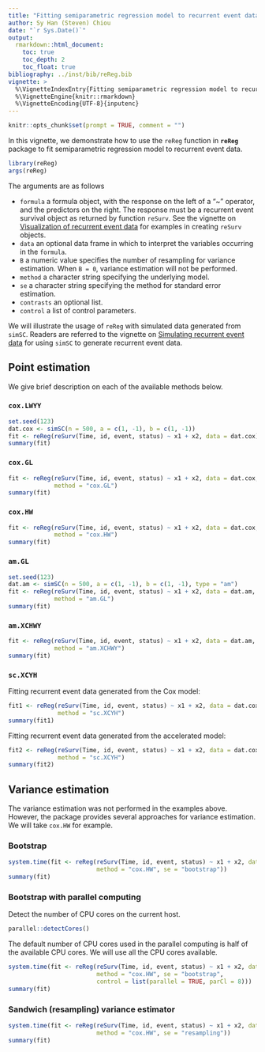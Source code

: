 ```yaml
---
title: "Fitting semiparametric regression model to recurrent event data"
author: Sy Han (Steven) Chiou
date: "`r Sys.Date()`"
output:
  rmarkdown::html_document:
    toc: true
    toc_depth: 2
    toc_float: true
bibliography: ../inst/bib/reReg.bib
vignette: >
  %\VignetteIndexEntry{Fitting semiparametric regression model to recurrent event data}
  %\VignetteEngine{knitr::rmarkdown}
  %\VignetteEncoding{UTF-8}{inputenc}
---
```


```r
knitr::opts_chunk$set(prompt = TRUE, comment = "")
```	

In this vignette, we demonstrate how to use the `reReg` function in __`reReg`__ package
to fit semiparametric regression model to recurrent event data.

```r
library(reReg)
args(reReg)
```
The arguments are as follows


* `formula` a formula object, with the response on the left of a "~" operator, and the predictors on the right. The response must be a recurrent event survival object as returned by function `reSurv`. See the vignette on [Visualization of recurrent event data](https://www.sychiou.com/reReg/articles/reReg-plots.html) for examples in creating `reSurv` objects.
* `data` an optional data frame in which to interpret the variables occurring in the `formula`.
* `B` a numeric value specifies the number of resampling for variance estimation. When `B = 0`, variance estimation will not be performed.
* `method` a character string specifying the underlying model.
* `se` a character string specifying the method for standard error estimation. 
* `contrasts` an optional list.
* `control` a list of control parameters.

We will illustrate the usage of `reReg` with simulated data generated from `simSC`. 
Readers are referred to the vignette on [Simulating recurrent event data](https://www.sychiou.com/reReg/articles/reReg-sims.html)
for using `simSC` to generate recurrent event data.

## Point estimation
We give brief description on each of the available methods below.

### `cox.LWYY`

```r
set.seed(123)
dat.cox <- simSC(n = 500, a = c(1, -1), b = c(1, -1))
fit <- reReg(reSurv(Time, id, event, status) ~ x1 + x2, data = dat.cox)
summary(fit)
```
### `cox.GL`

```r
fit <- reReg(reSurv(Time, id, event, status) ~ x1 + x2, data = dat.cox, 
             method = "cox.GL")
summary(fit)
```

### `cox.HW`
```r
fit <- reReg(reSurv(Time, id, event, status) ~ x1 + x2, data = dat.cox, 
             method = "cox.HW")
summary(fit)
```

### `am.GL`
```r
set.seed(123)
dat.am <- simSC(n = 500, a = c(1, -1), b = c(1, -1), type = "am")
fit <- reReg(reSurv(Time, id, event, status) ~ x1 + x2, data = dat.am, 
             method = "am.GL")
summary(fit)
```

### `am.XCHWY`
```r
fit <- reReg(reSurv(Time, id, event, status) ~ x1 + x2, data = dat.am, 
             method = "am.XCHWY")
summary(fit)
```

### `sc.XCYH`
Fitting recurrent event data generated from the Cox model:
```r
fit1 <- reReg(reSurv(Time, id, event, status) ~ x1 + x2, data = dat.cox, 
              method = "sc.XCYH")
summary(fit1)
```
Fitting recurrent event data generated from the accelerated model:
```r
fit2 <- reReg(reSurv(Time, id, event, status) ~ x1 + x2, data = dat.cox, 
              method = "sc.XCYH")
summary(fit2)
```

## Variance estimation
The variance estimation was not performed in the examples above.
However, the package provides several approaches for variance estimation.
We will take `cox.HW` for example.

### Bootstrap
```r
system.time(fit <- reReg(reSurv(Time, id, event, status) ~ x1 + x2, data = dat.cox, 
                         method = "cox.HW", se = "bootstrap"))
summary(fit)
```

### Bootstrap with parallel computing
Detect the number of CPU cores on the current host.
```r
parallel::detectCores()
```
The default number of CPU cores used in the parallel computing is half of the available CPU cores.
We will use all the CPU cores available.
```r
system.time(fit <- reReg(reSurv(Time, id, event, status) ~ x1 + x2, data = dat.cox, 
                         method = "cox.HW", se = "bootstrap", 
                         control = list(parallel = TRUE, parCl = 8)))
summary(fit)
```

### Sandwich (resampling) variance estimator

```r
system.time(fit <- reReg(reSurv(Time, id, event, status) ~ x1 + x2, data = dat.cox, 
                         method = "cox.HW", se = "resampling"))
summary(fit)
```